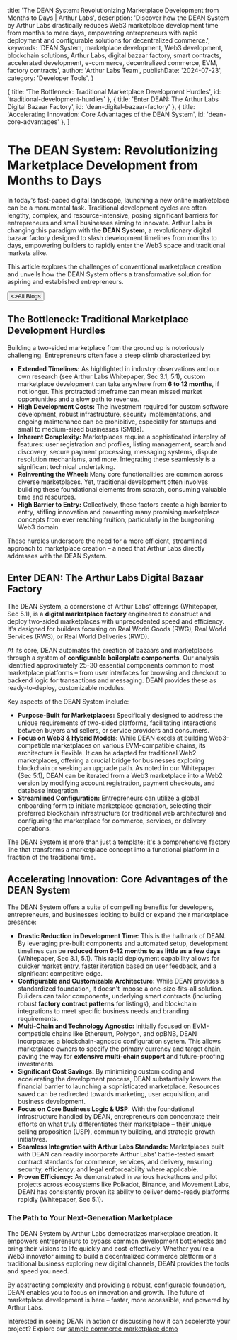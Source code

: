 
  title: 'The DEAN System: Revolutionizing Marketplace Development from Months to Days | Arthur Labs',
  description: 'Discover how the DEAN System by Arthur Labs drastically reduces Web3 marketplace development time from months to mere days, empowering entrepreneurs with rapid deployment and configurable solutions for decentralized commerce.',
  keywords: 'DEAN System, marketplace development, Web3 development, blockchain solutions, Arthur Labs, digital bazaar factory, smart contracts, accelerated development, e-commerce, decentralized commerce, EVM, factory contracts',
  author: 'Arthur Labs Team',
  publishDate: '2024-07-23',
  category: 'Developer Tools',
}

  { title: 'The Bottleneck: Traditional Marketplace Development Hurdles', id: 'traditional-development-hurdles' },
  { title: 'Enter DEAN: The Arthur Labs Digital Bazaar Factory', id: 'dean-digital-bazaar-factory' },
  { title: 'Accelerating Innovation: Core Advantages of the DEAN System', id: 'dean-core-advantages' },
]

<HeroPattern />

# The DEAN System: Revolutionizing Marketplace Development from Months to Days

In today's fast-paced digital landscape, launching a new online marketplace can be a monumental task. Traditional development cycles are often lengthy, complex, and resource-intensive, posing significant barriers for entrepreneurs and small businesses aiming to innovate. Arthur Labs is changing this paradigm with the **DEAN System**, a revolutionary digital bazaar factory designed to slash development timelines from months to days, empowering builders to rapidly enter the Web3 space and traditional markets alike.
<p className="lead-paragraph-style">This article explores the challenges of conventional marketplace creation and unveils how the DEAN System offers a transformative solution for aspiring and established entrepreneurs.</p>

<div className="not-prose mt-6 mb-16 flex gap-3">
  <Button href="/blogs" arrow="left">
    <>All Blogs</>
  </Button>
</div>

<h2 id="traditional-development-hurdles">The Bottleneck: Traditional Marketplace Development Hurdles</h2>

Building a two-sided marketplace from the ground up is notoriously challenging. Entrepreneurs often face a steep climb characterized by:

*   **Extended Timelines:** As highlighted in industry observations and our own research (see Arthur Labs Whitepaper, Sec 3.1, 5.1), custom marketplace development can take anywhere from **6 to 12 months**, if not longer. This protracted timeframe can mean missed market opportunities and a slow path to revenue.
*   **High Development Costs:** The investment required for custom software development, robust infrastructure, security implementations, and ongoing maintenance can be prohibitive, especially for startups and small to medium-sized businesses (SMBs).
*   **Inherent Complexity:** Marketplaces require a sophisticated interplay of features: user registration and profiles, listing management, search and discovery, secure payment processing, messaging systems, dispute resolution mechanisms, and more. Integrating these seamlessly is a significant technical undertaking.
*   **Reinventing the Wheel:** Many core functionalities are common across diverse marketplaces. Yet, traditional development often involves building these foundational elements from scratch, consuming valuable time and resources.
*   **High Barrier to Entry:** Collectively, these factors create a high barrier to entry, stifling innovation and preventing many promising marketplace concepts from ever reaching fruition, particularly in the burgeoning Web3 domain.

These hurdles underscore the need for a more efficient, streamlined approach to marketplace creation – a need that Arthur Labs directly addresses with the DEAN System.

<h2 id="dean-digital-bazaar-factory">Enter DEAN: The Arthur Labs Digital Bazaar Factory</h2>

The DEAN System, a cornerstone of Arthur Labs' offerings (Whitepaper, Sec 5.1), is a **digital marketplace factory** engineered to construct and deploy two-sided marketplaces with unprecedented speed and efficiency. It's designed for builders focusing on Real World Goods (RWG), Real World Services (RWS), or Real World Deliveries (RWD).

At its core, DEAN automates the creation of bazaars and marketplaces through a system of **configurable boilerplate components**. Our analysis identified approximately 25-30 essential components common to most marketplace platforms – from user interfaces for browsing and checkout to backend logic for transactions and messaging. DEAN provides these as ready-to-deploy, customizable modules.

Key aspects of the DEAN System include:

*   **Purpose-Built for Marketplaces:** Specifically designed to address the unique requirements of two-sided platforms, facilitating interactions between buyers and sellers, or service providers and consumers.
*   **Focus on Web3 & Hybrid Models:** While DEAN excels at building Web3-compatible marketplaces on various EVM-compatible chains, its architecture is flexible. It can be adapted for traditional Web2 marketplaces, offering a crucial bridge for businesses exploring blockchain or seeking an upgrade path. As noted in our Whitepaper (Sec 5.1), DEAN can be iterated from a Web3 marketplace into a Web2 version by modifying account registration, payment checkouts, and database integration.
*   **Streamlined Configuration:** Entrepreneurs can utilize a global onboarding form to initiate marketplace generation, selecting their preferred blockchain infrastructure (or traditional web architecture) and configuring the marketplace for commerce, services, or delivery operations.

The DEAN System is more than just a template; it's a comprehensive factory line that transforms a marketplace concept into a functional platform in a fraction of the traditional time.

<h2 id="dean-core-advantages">Accelerating Innovation: Core Advantages of the DEAN System</h2>

The DEAN System offers a suite of compelling benefits for developers, entrepreneurs, and businesses looking to build or expand their marketplace presence:

*   **Drastic Reduction in Development Time:** This is the hallmark of DEAN. By leveraging pre-built components and automated setup, development timelines can be **reduced from 6-12 months to as little as a few days** (Whitepaper, Sec 3.1, 5.1). This rapid deployment capability allows for quicker market entry, faster iteration based on user feedback, and a significant competitive edge.
*   **Configurable and Customizable Architecture:** While DEAN provides a standardized foundation, it doesn't impose a one-size-fits-all solution. Builders can tailor components, underlying smart contracts (including robust **factory contract patterns** for listings), and blockchain integrations to meet specific business needs and branding requirements.
*   **Multi-Chain and Technology Agnostic:** Initially focused on EVM-compatible chains like Ethereum, Polygon, and opBNB, DEAN incorporates a blockchain-agnostic configuration system. This allows marketplace owners to specify the primary currency and target chain, paving the way for **extensive multi-chain support** and future-proofing investments.
*   **Significant Cost Savings:** By minimizing custom coding and accelerating the development process, DEAN substantially lowers the financial barrier to launching a sophisticated marketplace. Resources saved can be redirected towards marketing, user acquisition, and business development.
*   **Focus on Core Business Logic & USP:** With the foundational infrastructure handled by DEAN, entrepreneurs can concentrate their efforts on what truly differentiates their marketplace – their unique selling proposition (USP), community building, and strategic growth initiatives.
*   **Seamless Integration with Arthur Labs Standards:** Marketplaces built with DEAN can readily incorporate Arthur Labs' battle-tested smart contract standards for commerce, services, and delivery, ensuring security, efficiency, and legal enforceability where applicable.
*   **Proven Efficiency:** As demonstrated in various hackathons and pilot projects across ecosystems like Polkadot, Binance, and Movement Labs, DEAN has consistently proven its ability to deliver demo-ready platforms rapidly (Whitepaper, Sec 5.1).

### The Path to Your Next-Generation Marketplace

The DEAN System by Arthur Labs democratizes marketplace creation. It empowers entrepreneurs to bypass common development bottlenecks and bring their visions to life quickly and cost-effectively. Whether you're a Web3 innovator aiming to build a decentralized commerce platform or a traditional business exploring new digital channels, DEAN provides the tools and speed you need.

By abstracting complexity and providing a robust, configurable foundation, DEAN enables you to focus on innovation and growth. The future of marketplace development is here – faster, more accessible, and powered by Arthur Labs.

Interested in seeing DEAN in action or discussing how it can accelerate your project?
Explore our [sample commerce marketplace demo](https://demo.arthurl)

<div className="mt-16"><Socials /></div>